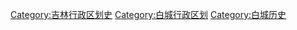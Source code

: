 [[Category:吉林行政区划史|Category:吉林行政区划史]]
[[Category:白城行政区划|Category:白城行政区划]]
[[Category:白城历史|Category:白城历史]]